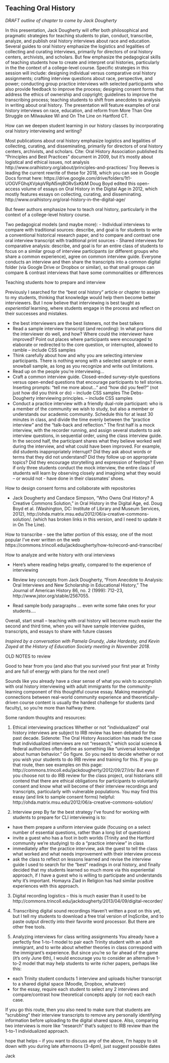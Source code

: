 ## Teaching Oral History {-}

*DRAFT outline of chapter to come by Jack Dougherty*

 In this presentation, Jack Dougherty will offer both philosophical and pragmatic strategies for teaching students to plan, conduct, transcribe, analyze, and publish oral history interviews about race and education. Several guides to oral history emphasize the logistics and legalities of collecting and curating interviews, primarily for directors of oral history centers, archivists, and scholars. But few emphasize the pedagogical skills of teaching students how to create and interpret oral histories, particularly in the the context of a college-level course. Specific strategies in this session will include: designing individual versus comparative oral history assignments; crafting interview questions about race, perspective, and power; conducting group practice interviews with selected participants who also provide feedback to improve the process; designing consent forms that address the ethics of ownership and copyright; guidelines to improve the transcribing process; teaching students to shift from anecdotes to analysis in writing about oral history. The presentation will feature examples of oral history interviews on race, education, and reform from More Than One Struggle on Milwaukee WI and On The Line on Hartford CT.

How can we deepen student learning in our history classes by incorporating oral history interviewing and writing?

Most publications about oral history emphasize logistics and legalities of collecting, curating, and disseminating, primarily for directors of oral history centers, archivists, and scholars. Cite: Oral History Association published its “Principles and Best Practices” document in 2009, but it’s mostly about logistical and ethical issues, not analysis
http://www.oralhistory.org/about/principles-and-practices/
Troy Reeves is leading the current rewrite of these for 2018, which you can see in Google Docs format here:
https://drive.google.com/drive/folders/1t1-UOGVFGhqXVpkpVRpN5mj8ORvSxKbM
Doug Boyd edited this open-access volume of essays on Oral History in the Digital Age in 2012, which mostly features essays on collecting, curating, and disseminating.
http://www.oralhistory.org/oral-history-in-the-digital-age/

But fewer authors emphasize how to teach oral history, particularly in the context of a college-level history course.

Two pedagogical models (and maybe more):
- Individual interviews to compare with traditional sources: describe, and goal is for students to write a conventional historical research paper, and to compare and contrast one oral interview transcript with traditional print sources
- Shared interviews for comparative analysis: describe, and goal is for an entire class of students to focus on a similar group of interview participants (or different groups who share a common experience), agree on common interview guide. Everyone conducts an interview and then share the transcripts into a common digital folder (via Google Drive or Dropbox or similar), so that small groups can compare & contrast interviews that have some commonalities or differences

Teaching students how to prepare and interview

Previously I searched for the "best oral history" article or chapter to assign to my students, thinking that knowledge would help them become better interviewers. But I now believe that interviewing is best taught as *experiential* learning, where students engage in the process and reflect on their successes and mistakes.

- the best interviewers are the best listeners, not the best talkers
- Read a sample interview transcript (and recording): In what portions did the interviewer do well, and how? Where could the interviewer have improved? Point out places where participants were encouraged to elaborate or redirected to the core question, or interrupted, allowed to ramble -- include CSS samples
- Think carefully about how and why you are selecting interview participants. There is nothing wrong with a selected sample or even a snowball sample, as long as you recognize and write out limitations.
- Read up on the people you're interviewing...
- Craft a common interview guide. Closed-ended survey-style questions versus open-ended questions that encourage participants to tell stories. Inserting prompts: "tell me more about..." and "how did you feel?" (not just how did you think or do) -- include CSS samples
The Debs-Dougherty interviewing principles. -- include CSS samples
- Conduct a practice interview with a friendly dual-role participant: who is a member of the community we wish to study, but also a member or understands our academic community. Schedule this for at least 30 minutes in class, and divide the time evenly between the "practice interview" and the "talk-back and reflection." The first half is a mock interview, with the recorder running, and assign several students to ask interview questions, in sequential order, using the class interview guide. In the second half, the participant shares what they believe worked well during the interview, and what could have been improved. For example, did students inappropriately interrupt? Did they ask about words or terms that they did not understand? Did they follow up on appropriate topics? Did they encourage storytelling and expression of feelings? Even if only three students conduct the mock interview, the entire class of students will learn by observing closely and imagining what they would -- or would not - have done in their classmates' shoes.

How to design consent forms and collaborate with repositories

- Jack Dougherty and Candace Simpson, “Who Owns Oral History? A Creative Commons Solution,” in Oral History in the Digital Age, ed. Doug Boyd et al. (Washington, DC: Institute of Library and Museum Services, 2012), http://ohda.matrix.msu.edu/2012/06/a-creative-commons-solution/.
(which has broken links in this version, and I need to update it in On The Line).

How to transcribe
- see the latter portion of this essay, one of the most popular I've ever written on the web https://commons.trincoll.edu/jackdougherty/how-to/record-and-transcribe/

How to analyze and write history with oral interviews

- Here's where reading helps greatly, compared to the experience of interviewing

- Review key concepts from Jack Dougherty, “From Anecdote to Analysis: Oral Interviews and New Scholarship in Educational History,” The Journal of American History 86, no. 2 (1999): 712–23, http://www.jstor.org/stable/2567055.

- Read sample body paragraphs ... even write some fake ones for your students....



Overall, start small -- teaching with oral history will become much easier the second and third time, when you will have sample interview guides, transcripts, and essays to share with future classes


*Inspired by a conversation with Pamela Grundy, Jake Hardesty, and Kevin Zayed at the History of Education Society meeting in November 2018.*

OLD NOTES to review

Good to hear from you (and also that you survived your first year at Trinity and are full of energy with plans for the next one!)

Sounds like you already have a clear sense of what you wish to accomplish with oral history interviewing with adult immigrants for the community-learning component of this thoughtful course essay. Making meaningful connections between real-world community experience and theoretically-driven course content is usually the hardest challenge for students (and faculty), so you're more than halfway there.

Some random thoughts and resources:

1) Ethical interviewing practices
Whether or not "individualized" oral history interviews are subject to IRB review has been debated for the past decade. Sidenote: The Oral History Association has made the case that individualized interviews are not "research," which social science & federal authorities often define as something like "universal knowledge about human behavior." Go figure. So you need to decide whether or not you wish your students to do IRB review and training for this. If you go that route, then see examples on this page:
http://commons.trincoll.edu/jackdougherty/2012/09/27/irb/
But even if you choose not to do IRB review for the class project, oral historians still contend that there are ethical obligations for participants to voluntarily consent and know what will become of their interview recordings and transcripts, particularly with vulnerable populations. You may find this essay (and link to sample consent forms) helpful:
http://ohda.matrix.msu.edu/2012/06/a-creative-commons-solution/

2) Interview prep
By far the best strategy I've found for working with students to prepare for CLI interviewing is to:
- have them prepare a uniform interview guide (focusing on a select number of essential questions, rather than a long list of questions)
- invite a guest who has a foot in both worlds (Trinity and the Hartford community we're studying) to do a "practice interview" in class
- immediately after the practice interview, ask the guest to tell the class what worked and what needs improvement with their interview process
- ask the class to reflect on lessons learned and revise the interview guide
I used to search for the "best" readings in oral history, and finally decided that my students learned so much more via this experiential approach, if I have a guest who is willing to participate and understands why it's important. Homayra Ziad in Religion has had similar positive experiences with this approach.

3) Digital recording logistics -- this is much easier than it used to be
http://commons.trincoll.edu/jackdougherty/2013/04/09/digital-recorder/

4) Transcribing digital sound recordings
Haven't written a post on this yet, but I tell my students to download a free trial version of InqScribe, and to paste output directly into their favorite word processor. But there are other free tools.

5) Analyzing interviews for class writing assignments
You already have a perfectly fine 1-to-1 model to pair each Trinity student with an adult immigrant, and to write about whether theories in class correspond with the immigrant's experience. But since you're so far ahead of the game (it's only June 6th), I would encourage you to consider an alternative 1-to-2 model that may help students to write richer papers, perhaps like this:

- each Trinity student conducts 1 interview and uploads his/her transcript to a shared digital space (Moodle, Dropbox, whatever)
- for the essay, require each student to select any 2 interviews and compare/contrast how theoretical concepts apply (or not) each each case.

If you go this route, then you also need to make sure that students are "scrubbing" their interview transcripts to remove any personally identifying information before uploading to the digital shared space. Also, comparing two interviews is more like "research" that's subject to IRB review than the 1-to-1 individualized approach.

hope that helps -- if you want to discuss any of the above, I'm happy to sit down with you during late afternoons (3-4pm), just suggest possible dates

Jack
